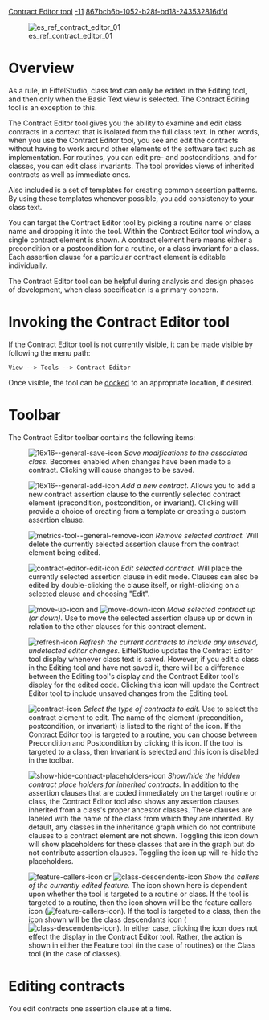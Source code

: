 [[Property:title|Contract Editor tool]]
[[Property:weight|-11]]
[[Property:uuid|867bcb6b-1052-b28f-bd18-243532816dfd]]
{{UnderConstruction}}



[[Image:es ref contract editor 01]]


=Overview=

As a rule, in EiffelStudio, class text can only be edited in the Editing tool, and then only when the Basic Text view is selected. The Contract Editing tool is an exception to this.

The Contract Editor tool gives you the ability to examine and edit class contracts in a context that is isolated from the full class text. In other words, when you use the Contract Editor tool, you see and edit the contracts without having to work around other elements of the software text such as implementation. For routines, you can edit pre- and postconditions, and for classes, you can edit class invariants. The tool provides views of inherited contracts as well as immediate ones. 

Also included is a set of templates for creating common assertion patterns. By using these templates whenever possible, you add consistency to your class text.

You can target the Contract Editor tool by picking a routine name or class name and dropping it into the tool. Within the Contract Editor tool window, a single contract element is shown. A contract element here means either a precondition or a postcondition for a routine, or a class invariant for a class. Each assertion clause for a particular contract element is editable individually. 

The Contract Editor tool can be helpful during analysis and design phases of development, when class specification is a primary concern.


=Invoking the Contract Editor tool=

If the Contract Editor tool is not currently visible, it can be made visible by following the menu path:

<code lang="text">
View --> Tools --> Contract Editor
</code>

Once visible, the tool can be [[Customizing the tools layout and toolbars#Docking|docked]] to an appropriate location, if desired.


=Toolbar=

The Contract Editor toolbar contains the following items:

: [[Image:16x16--general-save-icon]] ''Save modifications to the associated class.'' Becomes enabled when changes have been made to a contract. Clicking will cause changes to be saved.

: [[Image:16x16--general-add-icon]] ''Add a new contract.'' Allows you to add a new contract assertion clause to the currently selected contract element (precondition, postcondition, or invariant). Clicking will provide a choice of creating from a template or creating a custom assertion clause. 

: [[Image:metrics-tool--general-remove-icon]] ''Remove selected contract.'' Will delete the currently selected assertion clause from the contract element being edited.

: [[Image:contract-editor-edit-icon]] ''Edit selected contract.'' Will place the currently selected assertion clause in edit mode. Clauses can also be edited by double-clicking the clause itself, or right-clicking on a selected clause and choosing "Edit".

: [[Image:move-up-icon]] and [[Image:move-down-icon]] ''Move selected contract up (or down).'' Use to move the selected assertion clause up or down in relation to the other clauses for this contract element.

: [[Image:refresh-icon]] ''Refresh the current contracts to include any unsaved, undetected editor changes.'' EiffelStudio updates the Contract Editor tool display whenever class text is saved. However, if you edit a class in the Editing tool and have not saved it, there will be a difference between the Editing tool's display and the Contract Editor tool's display for the edited code. Clicking this icon will update the Contract Editor tool to include unsaved changes from the Editing tool.

: [[Image:contract-icon]] ''Select the type of contracts to edit.'' Use to select the contract element to edit. The name of the element (precondition, postcondition, or invariant) is listed to the right of the icon. If the Contract Editor tool is targeted to a routine, you can choose between Precondition and Postcondition by clicking this icon. If the tool is targeted to a class, then Invariant is selected and this icon is disabled in the toolbar.

: [[Image:show-hide-contract-placeholders-icon]] ''Show/hide the hidden contract place holders for inherited contracts.'' In addition to the assertion clauses that are coded immediately on the target routine or class, the Contract Editor tool also shows any assertion clauses inherited from a class's proper ancestor classes. These clauses are labeled with the name of the class from which they are inherited. By default, any classes in the inheritance graph which do not contribute clauses to a contract element are not shown. Toggling this icon down will show placeholders for these classes that are in the graph but do not contribute assertion clauses. Toggling the icon up will re-hide the placeholders.

: [[Image:feature-callers-icon]] or [[Image:class-descendents-icon]] ''Show the callers of the currently edited feature.'' The icon shown here is dependent upon whether the tool is targeted to a routine or class. If the tool is targeted to a routine, then the icon shown will be the feature callers icon ([[Image:feature-callers-icon]]). If the tool is targeted to a class, then the icon shown will be the class descendants icon ([[Image:class-descendents-icon]]). In either case, clicking the icon does not effect the display in the Contract Editor tool. Rather, the action is shown in either the Feature tool (in the case of routines) or the Class tool (in the case of classes). 
 

=Editing contracts=

You edit contracts one assertion clause at a time. 

